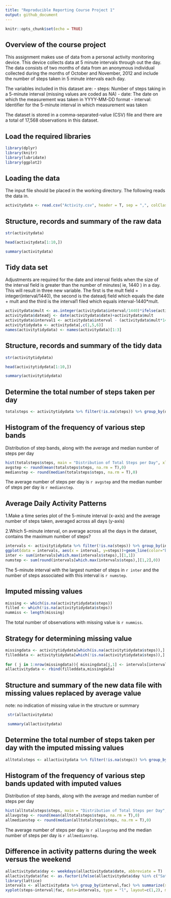 ```yaml
---
title: "Reproducible Reporting Course Project 1"
output: github_document
---
```


```r
knitr::opts_chunk$set(echo = TRUE)
```
## Overview of the course project
This assignment makes use of data from a personal activity monitoring device. This device collects data at 5 minute intervals through out the day. The data consists of two months of data from an anonymous individual collected during the months of October and November, 2012 and include the number of steps taken in 5 minute intervals each day.

The variables included in this dataset are:
- steps: Number of steps taking in a 5-minute interval (missing values are coded as NA)
- date: The date on which the measurement was taken in YYYY-MM-DD format
- interval: Identifier for the 5-minute interval in which measurement was taken

The dataset is stored in a comma-separated-value (CSV) file and there are a total of 17,568 observations in this dataset.

## Load the required libraries
```r
library(dplyr)
library(knitr)
library(lubridate)
library(ggplot2)
```

## Loading the data
The input file should be placed in the working directory. The following reads the data in.

```r
activitydata <- read.csv("Activity.csv", header = T, sep = ",", colClasses = c("integer", "character", "integer"))
```

## Structure, records and summary of the raw data
```r
str(activitydata)

head(activitydata[1:10,])

summary(activitydata)
```

## Tidy data set  
Adjustments are required for the date and interval fields when the size of the interval field
is greater than the number of minutes( ie, 1440 ) in a day. This will result in three new
variable. The first is the mult field = integer(interval/1440), the second is the dateadj field
which equals the date + mult and the third is the interval1 filed which equals interval-1440*mult.

```r
activitydata$mult <- as.integer(activitydata$interval/1440)*ifelse(activitydata$interval>1440,1,0)
activitydata$dateadj <- date(activitydata$date)+activitydata$mult
activitydata$interval1 <- activitydata$interval - (activitydata$mult*1440)
activitytidydata <- activitydata[,c(1,5,6)]
names(activitytidydata) <- names(activitydata)[1:3]
```

## Structure, records and summary of the tidy data
```r
str(activitytidydata)

head(activitytidydata[1:10,])

summary(activitytidydata)
```


## Determine the total number of steps taken per day
```r
totalsteps <- activitytidydata %>% filter(!is.na(steps)) %>% group_by(date) %>% summarize(steps = sum(steps)) %>% print
```

## Histogram of the frequency of various step bands
Distribution of step bands, along with the average and median number of steps per day 
```r
hist(totalsteps$steps, main = "Distribution of Total Steps per Day", xlab = "Categories of Steps Bands", ylab = "Frequency of Step Band", col = "green")
avgstep <- round(mean(totalsteps$steps, na.rm = T),0)
medianstep <- round(median(totalsteps$steps, na.rm = T),0)
```
The average number of steps per day is `r avgstep` and the median number of steps per day is `r medianstep`.

## Average Daily Activity Patterns
 1.Make a time series plot of the 5-minute interval (x-axis) and the average number of 
   steps taken, averaged across all days (y-axis)
   
 2.Which 5-minute interval, on average across all the days in the dataset, contains the maximum number of     steps?
```r
intervals <- activitytidydata %>% filter(!is.na(steps)) %>% group_by(interval) %>% summarize(steps = round(mean(steps),0)) %>% print 
ggplot(data = intervals, aes(x = interval, y=steps))+geom_line(color="blue") +xlab("5-minute intervals") + ylab("Average number of steps") 
inter <- sum(intervals[which.max(intervals$steps),][1,1])
numstep <- sum(round(intervals[which.max(intervals$steps),][1,2],0))
```
The 5-minute interval with the largest number of steps in `r inter` and the number of steps associated
with this interval is `r numstep`.

## Imputed missing values
```r
missing <- which(is.na(activitytidydata$steps))
filled <- which(!is.na(activitytidydata$steps))
nummiss <- length(missing)
```
The total number of observations with missing value is `r nummiss`.

## Strategy for determining missing value
```r
missingdata <- activitytidydata[which(is.na(activitytidydata$steps)),]
filleddata <- activitytidydata[which(!is.na(activitytidydata$steps)),]
 
for ( j in 1:nrow(missingdata)){ missingdata[j,1] <- intervals[intervals$interval==missingdata[j,3],2]}
allactivitydata <- rbind(filleddata,missingdata)
```
## Structure and summary of the new data file with missing values replaced by average value
note: no indication of missing value in the structure or summary
```r
 str(allactivitydata)

 summary(allactivitydata)
```

## Determine the total number of steps taken per day with the imputed missing values
```r
alltotalsteps <- allactivitydata %>% filter(!is.na(steps)) %>% group_by(date) %>% summarize(steps = sum(steps)) %>% print
```

## Histogram of the frequency of various step bands updated with imputed values
Distribution of step bands, along with the average and median number of steps per day 
```r
hist(alltotalsteps$steps, main = "Distribution of Total Steps per Day", xlab = "Categories of Steps Bands", ylab = "Frequency of Step Band", col = "green")
allavgstep <- round(mean(alltotalsteps$steps, na.rm = T),0)
allmedianstep <- round(median(alltotalsteps$steps, na.rm = T),0)
```
The average number of steps per day is `r allavgstep` and the median number of steps per day is `r allmedianstep`.

## Difference in activity patterns during the week versus the weekend
```r
allactivitydata$day <- weekdays(allactivitydata$date, abbreviate = T) 
allactivitydata$fac <- as.factor(ifelse(allactivitydata$day %in% c("Sat","Sun"), "Weekend","Weekday"))
library(lattice)
intervals <- allactivitydata %>% group_by(interval,fac) %>% summarize(steps = round(mean(steps),0)) %>% print 
xyplot(steps~interval|fac, data=intervals, type = "l", layout=c(1,2), main = "Avereage Steps per Inverval for Weekday versus weekend", xlab = "Intervals", ylab = "Average Number of Steps")
```